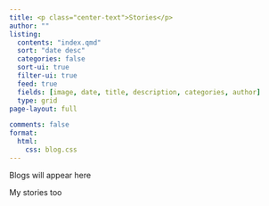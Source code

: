 ```yaml
---
title: <p class="center-text">Stories</p>
author: ""
listing:
  contents: "index.qmd"
  sort: "date desc"
  categories: false
  sort-ui: true
  filter-ui: true
  feed: true
  fields: [image, date, title, description, categories, author]
  type: grid
page-layout: full

comments: false
format:
  html:
    css: blog.css
---
```


Blogs will appear here

My stories too
